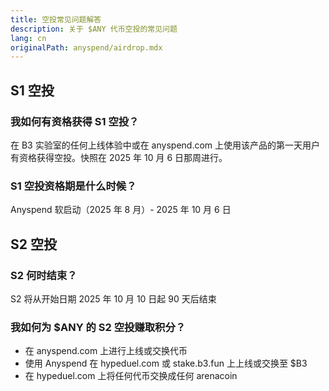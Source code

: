 ```yaml
---
title: 空投常见问题解答
description: 关于 $ANY 代币空投的常见问题
lang: cn
originalPath: anyspend/airdrop.mdx
---
```

## S1 空投

### 我如何有资格获得 S1 空投？

在 B3 实验室的任何上线体验中或在 anyspend.com 上使用该产品的第一天用户有资格获得空投。快照在 2025 年 10 月 6 日那周进行。

### S1 空投资格期是什么时候？

Anyspend 软启动（2025 年 8 月）- 2025 年 10 月 6 日

## S2 空投

### S2 何时结束？

S2 将从开始日期 2025 年 10 月 10 日起 90 天后结束

### 我如何为 $ANY 的 S2 空投赚取积分？

- 在 anyspend.com 上进行上线或交换代币
- 使用 Anyspend 在 hypeduel.com 或 stake.b3.fun 上上线或交换至 $B3
- 在 hypeduel.com 上将任何代币交换成任何 arenacoin
